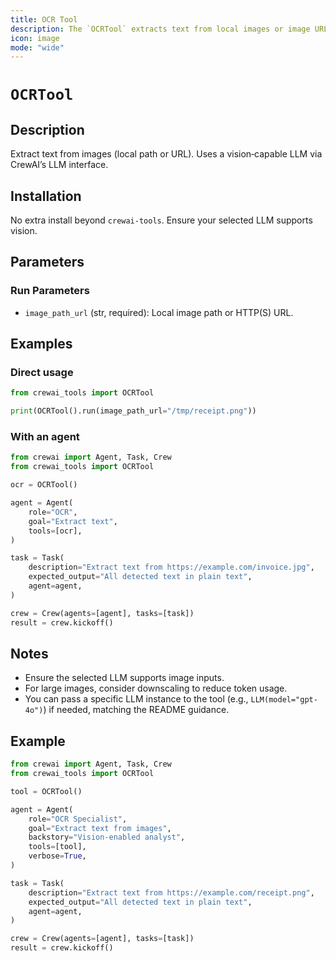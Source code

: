 ```yaml
---
title: OCR Tool
description: The `OCRTool` extracts text from local images or image URLs using an LLM with vision.
icon: image
mode: "wide"
---
```


# `OCRTool`

## Description

Extract text from images (local path or URL). Uses a vision‑capable LLM via CrewAI’s LLM interface.

## Installation

No extra install beyond `crewai-tools`. Ensure your selected LLM supports vision.

## Parameters

### Run Parameters

- `image_path_url` (str, required): Local image path or HTTP(S) URL.

## Examples

### Direct usage

```python Code
from crewai_tools import OCRTool

print(OCRTool().run(image_path_url="/tmp/receipt.png"))
```

### With an agent

```python Code
from crewai import Agent, Task, Crew
from crewai_tools import OCRTool

ocr = OCRTool()

agent = Agent(
    role="OCR",
    goal="Extract text",
    tools=[ocr],
)

task = Task(
    description="Extract text from https://example.com/invoice.jpg",
    expected_output="All detected text in plain text",
    agent=agent,
)

crew = Crew(agents=[agent], tasks=[task])
result = crew.kickoff()
```

## Notes

- Ensure the selected LLM supports image inputs.
- For large images, consider downscaling to reduce token usage.
 - You can pass a specific LLM instance to the tool (e.g., `LLM(model="gpt-4o")`) if needed, matching the README guidance.

## Example

```python Code
from crewai import Agent, Task, Crew
from crewai_tools import OCRTool

tool = OCRTool()

agent = Agent(
    role="OCR Specialist",
    goal="Extract text from images",
    backstory="Vision‑enabled analyst",
    tools=[tool],
    verbose=True,
)

task = Task(
    description="Extract text from https://example.com/receipt.png",
    expected_output="All detected text in plain text",
    agent=agent,
)

crew = Crew(agents=[agent], tasks=[task])
result = crew.kickoff()
```
